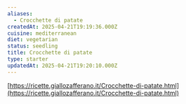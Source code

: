 ```yaml
---
aliases:
  - Crocchette di patate
createdAt: 2025-04-21T19:19:36.000Z
cuisine: mediterranean
diet: vegetarian
status: seedling
title: Crocchette di patate
type: starter
updatedAt: 2025-04-21T19:20:10.000Z
---
```

[https://ricette.giallozafferano.it/Crocchette-di-patate.html](https://ricette.giallozafferano.it/Crocchette-di-patate.html)
